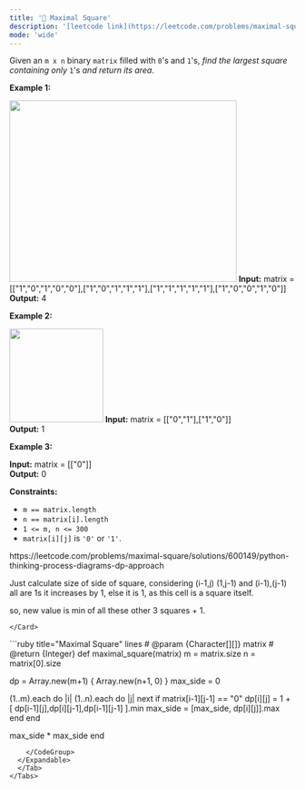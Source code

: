 ```yaml
---
title: '🧀 Maximal Square'
description: '[leetcode link](https://leetcode.com/problems/maximal-square/description/)'
mode: 'wide'
---
```

<Tabs>
  <Tab title="Question" icon="circle-question" iconType="regular">
    <Card>
      <p>Given an <code>m x n</code> binary <code>matrix</code> filled with <code>0</code>&#39;s and <code>1</code>&#39;s, <em>find the largest square containing only</em> <code>1</code>&#39;s <em>and return its area</em>.</p>   <p><strong class="example">Example 1:</strong></p> <img alt="" src="https://assets.leetcode.com/uploads/2020/11/26/max1grid.jpg" style="width: 400px; height: 319px;" />  <strong>Input:</strong> matrix = [[&quot;1&quot;,&quot;0&quot;,&quot;1&quot;,&quot;0&quot;,&quot;0&quot;],[&quot;1&quot;,&quot;0&quot;,&quot;1&quot;,&quot;1&quot;,&quot;1&quot;],[&quot;1&quot;,&quot;1&quot;,&quot;1&quot;,&quot;1&quot;,&quot;1&quot;],[&quot;1&quot;,&quot;0&quot;,&quot;0&quot;,&quot;1&quot;,&quot;0&quot;]] <br/> <strong>Output:</strong> 4   <p><strong class="example">Example 2:</strong></p> <img alt="" src="https://assets.leetcode.com/uploads/2020/11/26/max2grid.jpg" style="width: 165px; height: 165px;" />  <strong>Input:</strong> matrix = [[&quot;0&quot;,&quot;1&quot;],[&quot;1&quot;,&quot;0&quot;]] <br/> <strong>Output:</strong> 1   <p><strong class="example">Example 3:</strong></p>   <strong>Input:</strong> matrix = [[&quot;0&quot;]] <br/> <strong>Output:</strong> 0    <p><strong>Constraints:</strong></p>  <ul>  <li><code>m == matrix.length</code></li>  <li><code>n == matrix[i].length</code></li>  <li><code>1 &lt;= m, n &lt;= 300</code></li>  <li><code>matrix[i][j]</code> is <code>&#39;0&#39;</code> or <code>&#39;1&#39;</code>.</li> </ul> 
    </Card>
  </Tab>
  <Tab title="Solution" icon="lightbulb" iconType="regular" >
    <Card>
      https://leetcode.com/problems/maximal-square/solutions/600149/python-thinking-process-diagrams-dp-approach


Just calculate size of side of square, considering (i-1,j)  (1,j-1) and (i-1),(j-1) all are 1s it increases by 1, else it is 1, as this cell is a square itself.

so, new value is min of all these other 3 squares  + 1.

    </Card>
  <Expandable title="code">
    <CodeGroup dropdown>
```ruby title="Maximal Square" lines
# @param {Character[][]} matrix
# @return {Integer}
def maximal_square(matrix)
  m = matrix.size
  n = matrix[0].size
  
  dp = Array.new(m+1) { Array.new(n+1, 0) }
  max_side = 0

  (1..m).each do |i|
    (1..n).each do |j|
      next if matrix[i-1][j-1] == "0"
      dp[i][j] = 1 + [ dp[i-1][j],dp[i][j-1],dp[i-1][j-1] ].min
      max_side = [max_side, dp[i][j]].max
    end
  end

  max_side * max_side
end
```
    </CodeGroup>
  </Expandable>
  </Tab>
</Tabs>